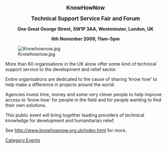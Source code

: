 <center><big>'''KnowHowNow'''</big></center>
<center><big>'''Technical Support Service Fair and Forum'''</big></center>
<center>'''One Great George Street, SW1P 3AA, Westminster, London, UK'''</center>
<center>'''6th November 2009, 11am-5pm'''</center>
[[File:Knowhownow.jpg|center]]

More than 60 organisations in the UK alone offer some kind of technical support service to the development and relief sector.

Entire organisations are dedicated to the cause of sharing ‘know how’ to help make a difference in projects around the world.

Agencies invest time, money and some very clever people to help improve access to ‘know how’ for people in the field and for people wanting to find their own solutions.

This public event will bring together leading providers of technical knowledge for development and humanitarian relief. 

See http://www.knowhownow.org.uk/index.html for more.
[[Category:Events]]